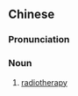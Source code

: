 {{also|放疗}}
==Chinese==
{{zh-forms|s=放疗}}
{{wikipedia|lang=zh}}

===Pronunciation===
{{zh-pron
|m=fàngliáo
|cat=n
}}

===Noun===
{{zh-noun}}

# [[radiotherapy]]